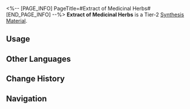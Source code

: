 <%-- [PAGE_INFO]
PageTitle=#Extract of Medicinal Herbs#
[END_PAGE_INFO] --%>
{{Item Infobox
|id          = 181012
|image       = Item Extract of Medicinal Herbs.png
|type        = Synthesis Material
|invCategory = Other Materials
|rarity      = 2
|effect      = Tier 2 Synthesis Material
|description = Medicinal herbs are the foundation of Xianzhou's medical practice, and these extracts capture the active ingredients from various herbs, enhancing their medicinal efficacy in leaps and bounds.
|source1     = [[Assignment]] Rewards
|source2     = [[Longevity Hall]]
}}
{{Description|''"The value of 'tradition' lies in its ability to evolve and progress, rather than remaining stagnant."''}}
'''Extract of Medicinal Herbs''' is a Tier-2 [[Synthesis Material]].

==Usage==
{{Craft Usage}}

==Other Languages==
{{Other Languages
|en   = Extract of Medicinal Herbs
|zhs  = 药草提取物
|zht  = 藥草萃取物
|ja   = 薬草抽出物
|ko   = 약초 추출물
|es   = Extracto de hierbas medicinales
|fr   = Extrait de plantes médicinales
|ru   = Экстракт из лечебных трав
|th   = Extract of Medicinal Herbs
|vi   = Chất Chiết Xuất Thảo Dược
|de   = Extrakt von Heilkräutern
|id   = Extract of Medicinal Herbs
|pt   = Extrato de Ervas Medicinais
}}

==Change History==
{{Change History|2.0}}

==Navigation==
{{Synthesis Material Navbox}}
